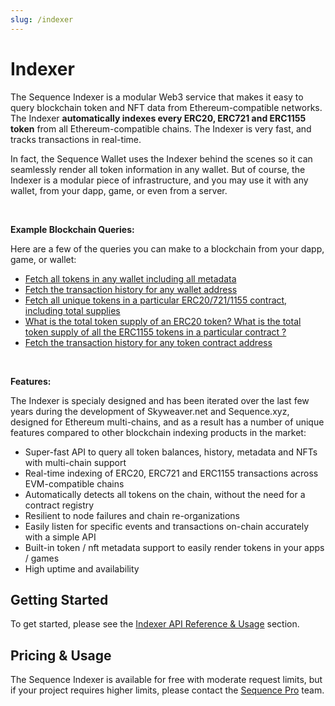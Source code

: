 ```yaml
---
slug: /indexer
---
```


# Indexer

The Sequence Indexer is a modular Web3 service that makes it easy to query blockchain token
and NFT data from Ethereum-compatible networks. The Indexer **automatically indexes every
ERC20, ERC721 and ERC1155 token** from all Ethereum-compatible chains. The Indexer is
very fast, and tracks transactions in real-time.

In fact, the Sequence Wallet uses the Indexer behind the scenes so it can seamlessly
render all token information in any wallet. But of course, the Indexer is a modular piece
of infrastructure, and you may use it with any wallet, from your dapp, game, or even from
a server.

<br/>

**Example Blockchain Queries:**

Here are a few of the queries you can make to a blockchain from your dapp, game, or wallet: 

* [Fetch all tokens in any wallet including all metadata](/indexer/api#fetch-all-tokens-in-any-wallet)
* [Fetch the transaction history for any wallet address](/indexer/api#fetch-the-transaction-history-for-any-wallet-address)
* [Fetch all unique tokens in a particular ERC20/721/1155 contract, including total supplies](/indexer/api#fetch-all-unique-tokens-in-a-particular-erc207211155-contract-including-total-supplies)
* [What is the total token supply of an ERC20 token? What is the total token supply of
all the ERC1155 tokens in a particular contract ?](/indexer/api#fetch-all-unique-tokens-in-a-particular-erc207211155-contract-including-total-supplies)
* [Fetch the transaction history for any token contract address](/indexer/api#fetch-the-transaction-history-for-any-token-contract-address)

<br/>

**Features:**

The Indexer is specialy designed and has been iterated over the last few years during
the development of Skyweaver.net and Sequence.xyz, designed for Ethereum multi-chains,
and as a result has a number of unique features compared to other blockchain indexing
products in the market:

* Super-fast API to query all token balances, history, metadata and NFTs with multi-chain support
* Real-time indexing of ERC20, ERC721 and ERC1155 transactions across EVM-compatible chains
* Automatically detects all tokens on the chain, without the need for a contract registry
* Resilient to node failures and chain re-organizations
* Easily listen for specific events and transactions on-chain accurately with a simple API
* Built-in token / nft metadata support to easily render tokens in your apps / games
* High uptime and availability


## Getting Started

To get started, please see the [Indexer API Reference & Usage](/indexer/api) section.


## Pricing & Usage

The Sequence Indexer is available for free with moderate request limits, but if your project
requires higher limits, please contact the [Sequence Pro](https://sequence.xyz/pro) team.

